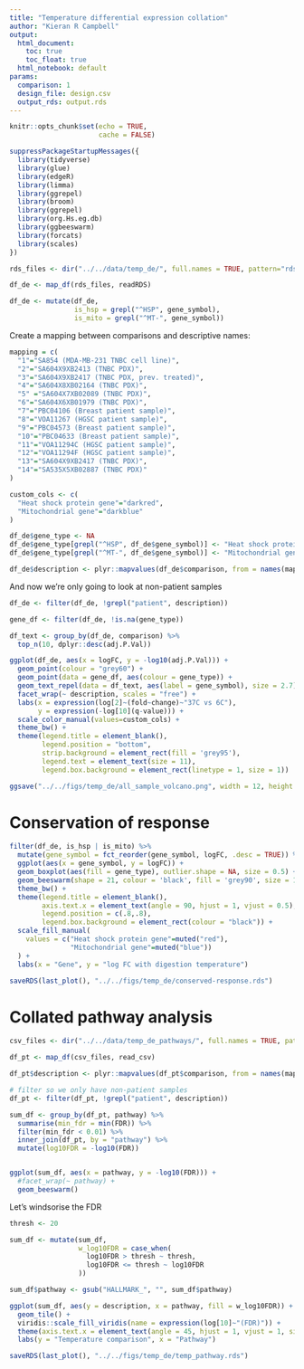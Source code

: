 ```yaml
---
title: "Temperature differential expression collation"
author: "Kieran R Campbell"
output:
  html_document: 
    toc: true
    toc_float: true
  html_notebook: default
params:
  comparison: 1
  design_file: design.csv
  output_rds: output.rds
---
```



```r
knitr::opts_chunk$set(echo = TRUE,
                      cache = FALSE)

suppressPackageStartupMessages({
  library(tidyverse)
  library(glue)
  library(edgeR)
  library(limma)
  library(ggrepel)
  library(broom)
  library(ggrepel)
  library(org.Hs.eg.db)
  library(ggbeeswarm)
  library(forcats)
  library(scales)
})
```


```r
rds_files <- dir("../../data/temp_de/", full.names = TRUE, pattern="rds$")

df_de <- map_df(rds_files, readRDS)
```

```r
df_de <- mutate(df_de, 
                is_hsp = grepl("^HSP", gene_symbol),
                is_mito = grepl("^MT-", gene_symbol))
```

Create a mapping between comparisons and descriptive names:


```r
mapping = c(
  "1"="SA854 (MDA-MB-231 TNBC cell line)",
  "2"="SA604X9XB2413 (TNBC PDX)",
  "3"="SA604X9XB2417 (TNBC PDX, prev. treated)",
  "4"="SA604X8XB02164 (TNBC PDX)",
  "5" ="SA604X7XB02089 (TNBC PDX)",
  "6"="SA604X6XB01979 (TNBC PDX)",
  "7"="PBC04106 (Breast patient sample)",
  "8"="VOA11267 (HGSC patient sample)",
  "9"="PBC04573 (Breast patient sample)",
  "10"="PBC04633 (Breast patient sample)",
  "11"="VOA11294C (HGSC patient sample)",
  "12"="VOA11294F (HGSC patient sample)",
  "13"="SA604X9XB2417 (TNBC PDX)",
  "14"="SA535X5XB02887 (TNBC PDX)"
)
```


```r


custom_cols <- c(
  "Heat shock protein gene"="darkred",
  "Mitochondrial gene"="darkblue"
)

df_de$gene_type <- NA
df_de$gene_type[grepl("^HSP", df_de$gene_symbol)] <- "Heat shock protein gene"
df_de$gene_type[grepl("^MT-", df_de$gene_symbol)] <- "Mitochondrial gene"

df_de$description <- plyr::mapvalues(df_de$comparison, from = names(mapping), to = mapping)
```

And now we're only going to look at non-patient samples

```r
df_de <- filter(df_de, !grepl("patient", description))
```


```r
gene_df <- filter(df_de, !is.na(gene_type))

df_text <- group_by(df_de, comparison) %>% 
  top_n(10, dplyr::desc(adj.P.Val))

ggplot(df_de, aes(x = logFC, y = -log10(adj.P.Val))) +
  geom_point(colour = "grey60") +
  geom_point(data = gene_df, aes(colour = gene_type)) +
  geom_text_repel(data = df_text, aes(label = gene_symbol), size = 2.7) +
  facet_wrap(~ description, scales = "free") +
  labs(x = expression(log[2]~(fold~change)~"37C vs 6C"),
       y = expression(-log[10](q-value))) +
  scale_color_manual(values=custom_cols) +
  theme_bw() +
  theme(legend.title = element_blank(), 
        legend.position = "bottom",
        strip.background = element_rect(fill = 'grey95'),
        legend.text = element_text(size = 11),
        legend.box.background = element_rect(linetype = 1, size = 1)) 

```




```r
ggsave("../../figs/temp_de/all_sample_volcano.png", width = 12, height = 7)
```


# Conservation of response 

```r
filter(df_de, is_hsp | is_mito) %>% 
  mutate(gene_symbol = fct_reorder(gene_symbol, logFC, .desc = TRUE)) %>% 
  ggplot(aes(x = gene_symbol, y = logFC)) +
  geom_boxplot(aes(fill = gene_type), outlier.shape = NA, size = 0.5) +
  geom_beeswarm(shape = 21, colour = 'black', fill = 'grey90', size = 1) +
  theme_bw() +
  theme(legend.title = element_blank(),
        axis.text.x = element_text(angle = 90, hjust = 1, vjust = 0.5),
        legend.position = c(.8,.8),
        legend.box.background = element_rect(colour = "black")) +
  scale_fill_manual(
    values = c("Heat shock protein gene"=muted("red"),
               "Mitochondrial gene"=muted("blue"))
  ) +
  labs(x = "Gene", y = "log FC with digestion temperature")
```



```r
saveRDS(last_plot(), "../../figs/temp_de/conserved-response.rds")
```



# Collated pathway analysis

```r

csv_files <- dir("../../data/temp_de_pathways/", full.names = TRUE, pattern="csv$")

df_pt <- map_df(csv_files, read_csv)
```



```r
df_pt$description <- plyr::mapvalues(df_pt$comparison, from = names(mapping), to = mapping)

# filter so we only have non-patient samples
df_pt <- filter(df_pt, !grepl("patient", description))
```


```r
sum_df <- group_by(df_pt, pathway) %>% 
  summarise(min_fdr = min(FDR)) %>% 
  filter(min_fdr < 0.01) %>% 
  inner_join(df_pt, by = "pathway") %>% 
  mutate(log10FDR = -log10(FDR))


ggplot(sum_df, aes(x = pathway, y = -log10(FDR))) +
  #facet_wrap(~ pathway) +
  geom_beeswarm()
```

Let's windsorise the FDR

```r
thresh <- 20

sum_df <- mutate(sum_df,
                 w_log10FDR = case_when(
                   log10FDR > thresh ~ thresh,
                   log10FDR <= thresh ~ log10FDR
                 ))
```

```r
sum_df$pathway <- gsub("HALLMARK_", "", sum_df$pathway)

ggplot(sum_df, aes(y = description, x = pathway, fill = w_log10FDR)) +
  geom_tile() +
  viridis::scale_fill_viridis(name = expression(log[10]~"(FDR)")) +
  theme(axis.text.x = element_text(angle = 45, hjust = 1, vjust = 1, size = 6)) +
  labs(y = "Temperature comparison", x = "Pathway")
```

```r
saveRDS(last_plot(), "../../figs/temp_de/temp_pathway.rds")
```






